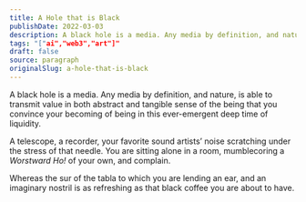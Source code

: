 ```yaml
---
title: A Hole that is Black
publishDate: 2022-03-03
description: A black hole is a media. Any media by definition, and nature, is able to transmit value in both abstract and tangible sense of the being that you con......
tags: "["ai","web3","art"]"
draft: false
source: paragraph
originalSlug: a-hole-that-is-black
---
```


A black hole is a media. Any media by definition, and nature, is able to transmit value in both abstract and tangible sense of the being that you convince your becoming of being in this ever-emergent deep time of liquidity.

A telescope, a recorder, your favorite sound artists’ noise scratching under the stress of that needle. You are sitting alone in a room, mumblecoring a *Worstward Ho!* of your own, and complain.

Whereas the sur of the tabla to which you are lending an ear, and an imaginary nostril is as refreshing as that black coffee you are about to have.